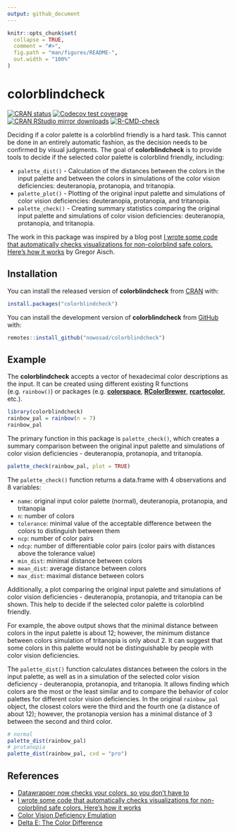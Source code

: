 ```yaml
---
output: github_document
---
```


<!-- README.md is generated from README.Rmd. Please edit that file -->

```r
knitr::opts_chunk$set(
  collapse = TRUE,
  comment = "#>",
  fig.path = "man/figures/README-",
  out.width = "100%"
)
```
# colorblindcheck

<!-- badges: start -->
[![CRAN status](https://www.r-pkg.org/badges/version/colorblindcheck)](https://CRAN.R-project.org/package=colorblindcheck)
[![Codecov test coverage](https://codecov.io/gh/Nowosad/colorblindcheck/branch/master/graph/badge.svg)](https://app.codecov.io/gh/Nowosad/colorblindcheck?branch=master)
[![CRAN RStudio mirror downloads](http://cranlogs.r-pkg.org/badges/colorblindcheck)](https://cran.r-project.org/package=colorblindcheck)
[![R-CMD-check](https://github.com/Nowosad/colorblindcheck/actions/workflows/R-CMD-check.yaml/badge.svg)](https://github.com/Nowosad/colorblindcheck/actions/workflows/R-CMD-check.yaml)
<!-- badges: end -->

Deciding if a color palette is a colorblind friendly is a hard task.
This cannot be done in an entirely automatic fashion, as the decision needs to be confirmed by visual judgments.
The goal of **colorblindcheck** is to provide tools to decide if the selected color palette is colorblind friendly, including:

- `palette_dist()` - Calculation of the distances between the colors in the input palette and between the colors in simulations of the color vision deficiencies: deuteranopia, protanopia, and tritanopia.
- `palette_plot()` - Plotting of the original input palette and simulations of color vision deficiencies: deuteranopia, protanopia, and tritanopia.
- `palette_check()` - Creating summary statistics comparing the original input palette and simulations of color vision deficiencies: deuteranopia, protanopia, and tritanopia.

The work in this package was inspired by a blog post [I wrote some code that automatically checks visualizations for non-colorblind safe colors. Here's how it works](https://www.vis4.net/blog/2018/02/automate-colorblind-checking/) by Gregor Aisch.

## Installation

You can install the released version of **colorblindcheck** from [CRAN](https://CRAN.R-project.org) with:

``` r
install.packages("colorblindcheck")
```

You can install the development version of **colorblindcheck** from [GitHub](https://github.com/Nowosad/colorblindcheck) with:

```r
remotes::install_github("nowosad/colorblindcheck")
```

## Example

The **colorblindcheck** accepts a vector of hexadecimal color descriptions as the input. 
It can be created using different existing R functions (e.g. `rainbow()`) or packages (e.g. [**colorspace**](https://cran.r-project.org/package=colorspace), [**RColorBrewer**](https://cran.r-project.org/package=RColorBrewer), [**rcartocolor**](https://cran.r-project.org/package=rcartocolor), etc.).

```r
library(colorblindcheck)
rainbow_pal = rainbow(n = 7)
rainbow_pal
```

The primary function in this package is `palette_check()`, which creates a summary comparison between the original input palette and simulations of color vision deficiencies - deuteranopia, protanopia, and tritanopia.

```r
palette_check(rainbow_pal, plot = TRUE)
```

The `palette_check()` function returns a data.frame with 4 observations and 8 variables:

* `name`: original input color palette (normal), deuteranopia, protanopia, and tritanopia
* `n`: number of colors
* `tolerance`: minimal value of the acceptable difference between the colors to distinguish between them
* `ncp`: number of color pairs
* `ndcp`: number of differentiable color pairs (color pairs with distances above the tolerance value)
* `min_dist`: minimal distance between colors
* `mean_dist`: average distance between colors
* `max_dist`: maximal distance between colors

Additionally, a plot comparing the original input palette and simulations of color vision deficiencies - deuteranopia, protanopia, and tritanopia can be shown.
This help to decide if the selected color palette is colorblind friendly.

For example, the above output shows that the minimal distance between colors in the input palette is about 12; however, the minimum distance between colors simulation of tritanopia is only about 2.
It can suggest that some colors in this palette would not be distinguishable by people with color vision deficiencies.

The `palette_dist()` function calculates distances between the colors in the input palette, as well as in a simulation of the selected color vision deficiency - deuteranopia, protanopia, and tritanopia.
It allows finding which colors are the most or the least similar and to compare the behavior of color palettes for different color vision deficiencies.
In the original `rainbow_pal` object, the closest colors were the third and the fourth one (a distance of about 12); however, the protanopia version has a minimal distance of 3 between the second and third color.

```r
# normal
palette_dist(rainbow_pal)
# protanopia
palette_dist(rainbow_pal, cvd = "pro")
```

## References

- [Datawrapper now checks your colors, so you don’t have to](https://blog.datawrapper.de/colorblind-check/)
- [I wrote some code that automatically checks visualizations for non-colorblind safe colors. Here's how it works ](https://www.vis4.net/blog/2018/02/automate-colorblind-checking/)
- [Color Vision Deficiency Emulation](http://colorspace.r-forge.r-project.org/articles/color_vision_deficiency.html)
- [Delta E: The Color Difference](http://www.colorwiki.com/wiki/Delta_E:_The_Color_Difference)

